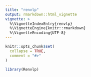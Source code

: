 ```yaml
---
title: "renvlp"
output: rmarkdown::html_vignette
vignette: >
  %\VignetteIndexEntry{renvlp}
  %\VignetteEngine{knitr::rmarkdown}
  %\VignetteEncoding{UTF-8}
---
```


```r
knitr::opts_chunk$set(
  collapse = TRUE,
  comment = "#>"
)
```

```r
library(Renvlp)
```
